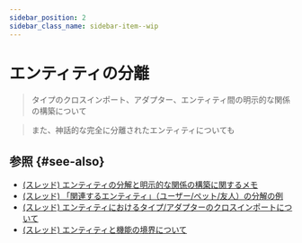 ```yaml
---
sidebar_position: 2
sidebar_class_name: sidebar-item--wip
---
```



# エンティティの分離

<WIP ticket="202" />

> タイプのクロスインポート、アダプター、エンティティ間の明示的な関係の構築について

> また、神話的な完全に分離されたエンティティについても

## 参照 {#see-also}

- [(スレッド) エンティティの分解と明示的な関係の構築に関するメモ](https://t.me/feature_sliced/3633)
- [(スレッド) 「関連するエンティティ」（ユーザー/ペット/友人）の分解の例](https://t.me/feature_sliced/3316)
- [(スレッド) エンティティにおけるタイプ/アダプターのクロスインポートについて](https://t.me/feature_sliced/4276)
- [(スレッド) エンティティと機能の境界について](https://t.me/feature_sliced/4521)